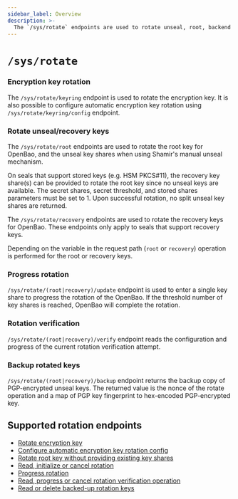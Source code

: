 ```yaml
---
sidebar_label: Overview
description: >- 
  The `/sys/rotate` endpoints are used to rotate unseal, root, backend encryption keys.
---
```


# `/sys/rotate`

### Encryption key rotation

The `/sys/rotate/keyring` endpoint is used to rotate the encryption key. It is
also possible to configure automatic encryption key rotation using
`/sys/rotate/keyring/config` endpoint.

### Rotate unseal/recovery keys

The `/sys/rotate/root` endpoints are used to rotate the root key for OpenBao,
and the unseal key shares when using Shamir's manual unseal mechanism.

On seals that support stored keys (e.g. HSM PKCS#11), the recovery key share(s)
can be provided to rotate the root key since no unseal keys are available. The
secret shares, secret threshold, and stored shares parameters must be set to 1.
Upon successful rotation, no split unseal key shares are returned.

The `/sys/rotate/recovery` endpoints are used to rotate the recovery keys for
OpenBao. These endpoints only apply to seals that support recovery keys.

Depending on the variable in the request path (`root` or `recovery`) 
operation is performed for the root or recovery keys.

### Progress rotation

`/sys/rotate/(root|recovery)/update` endpoint is used to enter a single
key share to progress the rotation of the OpenBao. If the threshold number
of key shares is reached, OpenBao will complete the rotation.

### Rotation verification
`/sys/rotate/(root|recovery)/verify` endpoint reads the configuration and
progress of the current rotation verification attempt.

### Backup rotated keys
`/sys/rotate/(root|recovery)/backup` endpoint returns the backup copy of
PGP-encrypted unseal keys. The returned value is the nonce of the rotate
operation and a map of PGP key fingerprint to hex-encoded PGP-encrypted key.

## Supported rotation endpoints

- [Rotate encryption key](/api-docs/system/rotate/keyring)
- [Configure automatic encryption key rotation config](/api-docs/system/rotate/keyring-config)
- [Rotate root key without providing existing key shares](/api-docs/system/rotate/root)
- [Read, initialize or cancel rotation](/api-docs/system/rotate/init)
- [Progress rotation](/api-docs/system/rotate/update)
- [Read, progress or cancel rotation verification operation](/api-docs/system/rotate/verify)
- [Read or delete backed-up rotation keys](/api-docs/system/rotate/backup)